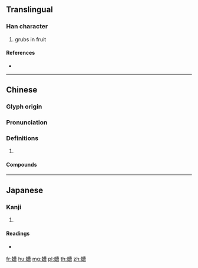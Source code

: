 {{character info/new}}
==Translingual==

===Han character===
{{Han char|rn=142|rad=虫|as=11|sn=17|four=54267|canj=LITWA}}

# grubs in fruit

====References====
* {{Han ref|kx=1094.490|dkj=33493|dj=1559.240|hdz=42884.020|uh=87AC|ud=34732|bh=EE5D|bd=61021}}

----

==Chinese==
{{zh-forms}}

===Glyph origin===
{{Han etym}}

===Pronunciation===
{{zh-pron
|m=cáo
|c=cou4
|mc=y
|oc=y
|cat=
}}

===Definitions===
{{zh-hanzi}}

# {{rfdef|zh}}

====Compounds====
{{zh-der|蠐螬}}

----

==Japanese==

===Kanji===
{{ja-kanji|grade=|rs=虫11}}

# {{defn|lang=ja|sort=虫11}}

====Readings====
* {{ja-readings|on=[[そう]] (sō), [[ぞう]] (zō), [[しゅう]] (shū), [[じゅ]] (ju)|kun=|nanori=}}

[[fr:螬]]
[[hu:螬]]
[[mg:螬]]
[[pl:螬]]
[[th:螬]]
[[zh:螬]]